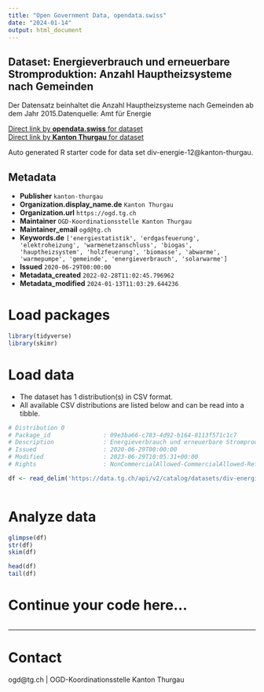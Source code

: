 ```yaml
---
title: "Open Government Data, opendata.swiss"
date: "2024-01-14"
output: html_document
---
```


## Dataset: Energieverbrauch und erneuerbare Stromproduktion: Anzahl Hauptheizsysteme nach Gemeinden

Der Datensatz beinhaltet die Anzahl Hauptheizsysteme nach Gemeinden ab dem Jahr 2015.Datenquelle: Amt für Energie

[Direct link by **opendata.swiss** for dataset](https://opendata.swiss/de/dataset/energieverbrauch-und-erneuerbare-stromproduktion-anzahl-hauptheizsysteme-nach-gemeinden)<br>
[Direct link by **Kanton Thurgau** for dataset](https://data.tg.ch/explore/dataset/div-energie-12/)

Auto generated R starter code for data set div-energie-12@kanton-thurgau.

## Metadata

- **Publisher** `kanton-thurgau`
- **Organization.display_name.de** `Kanton Thurgau`
- **Organization.url** `https://ogd.tg.ch`
- **Maintainer** `OGD-Koordinationsstelle Kanton Thurgau`
- **Maintainer_email** `ogd@tg.ch`
- **Keywords.de** `['energiestatistik', 'erdgasfeuerung', 'elektroheizung', 'warmenetzanschluss', 'biogas', 'hauptheizsystem', 'holzfeuerung', 'biomasse', 'abwarme', 'warmepumpe', 'gemeinde', 'energieverbrauch', 'solarwarme']`
- **Issued** `2020-06-29T00:00:00`
- **Metadata_created** `2022-02-28T11:02:45.796962`
- **Metadata_modified** `2024-01-13T11:03:29.644236`


# Load packages

```r

library(tidyverse)
library(skimr)

```

# Load data

-   The dataset has 1 distribution(s) in CSV format.
-   All available CSV distributions are listed below and can be read into a tibble.

```r

# Distribution 0
# Package_id               : 09e3ba66-c783-4d92-b164-8113f571c1c7
# Description              : Energieverbrauch und erneuerbare Stromproduktion: Anzahl Hauptheizsysteme nach Gemeinden (csv)
# Issued                   : 2020-06-29T00:00:00
# Modified                 : 2023-06-29T10:05:31+00:00
# Rights                   : NonCommercialAllowed-CommercialAllowed-ReferenceRequired

df <- read_delim('https://data.tg.ch/api/v2/catalog/datasets/div-energie-12/exports/csv')



```

# Analyze data

```r

glimpse(df)
str(df)
skim(df)

head(df)
tail(df)

```

# Continue your code here...

```r

```

------------------------------------------------------------------------

# Contact

ogd@tg.ch | OGD-Koordinationsstelle Kanton Thurgau
